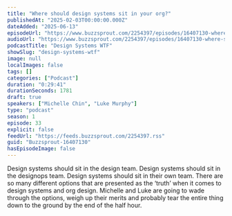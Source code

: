 ```yaml
---
title: "Where should design systems sit in your org?"
publishedAt: "2025-02-03T00:00:00.000Z"
dateAdded: "2025-06-13"
episodeUrl: "https://www.buzzsprout.com/2254397/episodes/16407130-where-should-design-systems-sit-in-your-org.mp3"
audioUrl: "https://www.buzzsprout.com/2254397/episodes/16407130-where-should-design-systems-sit-in-your-org.mp3"
podcastTitle: "Design Systems WTF"
showSlug: "design-systems-wtf"
image: null
localImages: false
tags: []
categories: ["Podcast"]
duration: "0:29:41"
durationSeconds: 1781
draft: true
speakers: ["Michelle Chin", "Luke Murphy"]
type: "podcast"
season: 1
episode: 33
explicit: false
feedUrl: "https://feeds.buzzsprout.com/2254397.rss"
guid: "Buzzsprout-16407130"
hasEpisodeImage: false
---
```

Design systems should sit in the design team. Design systems should sit in the designops team. Design systems should sit in their own team. There are so many different options that are presented as the ‘truth’ when it comes to design systems and org design. Michelle and Luke are going to wade through the options, weigh up their merits and probably tear the entire thing down to the ground by the end of the half hour.
